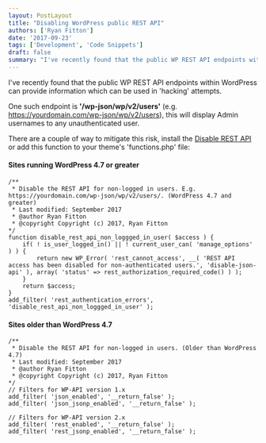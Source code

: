 ```yaml
---
layout: PostLayout
title: "Disabling WordPress public REST API"
authors: ['Ryan Fitton']
date: '2017-09-23'
tags: ['Development', 'Code Snippets']
draft: false
summary: "I've recently found that the public WP REST API endpoints within WordPress can provide information which can be used in 'hacking' attempts. One such endpoint is '/wp-json/wp/v2/users' (e.g. https://yourdomain.com/wp-json/wp/v2/users), this will display Admin usernames to any unauthenticated user. There are a couple of way to mitigate this risk, install the Disable REST API or add..."
---
```


I've recently found that the public WP REST API endpoints within WordPress can provide information which can be used in 'hacking' attempts.

One such endpoint is **'/wp-json/wp/v2/users'** (e.g. https://yourdomain.com/wp-json/wp/v2/users), this will display Admin usernames to any unauthenticated user.

There are a couple of way to mitigate this risk, install the [Disable REST API](https://wordpress.org/plugins/disable-json-api/) or add this function to your theme's 'functions.php' file:

#### Sites running WordPress 4.7 or greater

``` language-php
/**
 * Disable the REST API for non-logged in users. E.g. https://yourdomain.com/wp-json/wp/v2/users/. (WordPress 4.7 and greater)
 * Last modified: September 2017
 * @author Ryan Fitton
 * @copyright Copyright (c) 2017, Ryan Fitton
*/
function disable_rest_api_non_loggged_in_user( $access ) {
	if( ! is_user_logged_in() || ! current_user_can( 'manage_options' ) ) {
		return new WP_Error( 'rest_cannot_access', __( 'REST API access has been disabled for non-authenticated users.', 'disable-json-api' ), array( 'status' => rest_authorization_required_code() ) );
	}
	return $access;
}
add_filter( 'rest_authentication_errors', 'disable_rest_api_non_loggged_in_user' );
```

#### Sites older than WordPress 4.7

``` language-php
/**
 * Disable the REST API for non-logged in users. (Older than WordPress 4.7)
 * Last modified: September 2017
 * @author Ryan Fitton
 * @copyright Copyright (c) 2017, Ryan Fitton
*/
// Filters for WP-API version 1.x
add_filter( 'json_enabled', '__return_false' );
add_filter( 'json_jsonp_enabled', '__return_false' );

// Filters for WP-API version 2.x
add_filter( 'rest_enabled', '__return_false' );
add_filter( 'rest_jsonp_enabled', '__return_false' );
```
